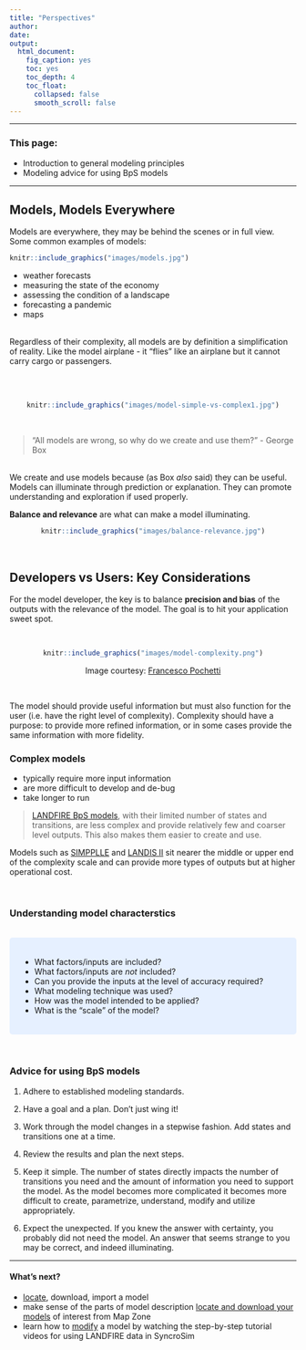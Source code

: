 ```yaml
---
title: "Perspectives"
author: 
date: 
output:
  html_document:
    fig_caption: yes
    toc: yes
    toc_depth: 4
    toc_float:
      collapsed: false
      smooth_scroll: false
---
```

***

### This page:
+ Introduction to general modeling principles
+ Modeling advice for using BpS models

***


## Models, Models Everywhere


Models are everywhere, they may be behind the scenes or in full view. Some common examples of models:

```{=html}
<style type="text/css">
  .figure {
    float: right;
    width: 65%;
    padding: 10px;
    text-align: center;
  }
</style>
```


```r
knitr::include_graphics("images/models.jpg")

```

+ weather forecasts
+ measuring the state of the economy
+ assessing the condition of a landscape 
+ forecasting a pandemic
+ maps

<br>
Regardless of their complexity, all models are by definition a simplification of reality. Like the model airplane - it “flies” like an airplane but it cannot carry cargo or passengers.

<br>
<br>

<center>
```r
knitr::include_graphics("images/model-simple-vs-complex1.jpg")

```
</center>
<br>

>"All models are wrong, so why do we create and use them?" - George Box

<br>
We create and use models because (as Box _also_ said) they can be useful. Models can illuminate through prediction or explanation. They can promote understanding and exploration if used properly. 

**Balance and relevance** are what can make a model illuminating.

<center>
```r
knitr::include_graphics("images/balance-relevance.jpg")

```
</center>
<br>

## Developers vs Users: Key Considerations

For the model developer, the key is to balance **precision and bias** of the outputs with the relevance of the model. The goal is to hit your application sweet spot.

<br>

<center>

```r
knitr::include_graphics("images/model-complexity.png")

```

</center>
<center>
Image courtesy: [Francesco Pochetti](francescopochetti.com){target='blank'}
</center>
<br>

The model should provide useful information but must also function for the user (i.e. have the right level of complexity). Complexity should have a purpose: to provide more refined information, or in some cases provide the same information with more fidelity. 

### Complex models

+ typically require more input information
+ are more difficult to develop and de-bug
+ take longer to run 

>[LANDFIRE BpS models](./BpSmodels.html){target='blank'}, with their limited number of states and transitions, are less complex and provide relatively few and coarser level outputs. This also makes them easier to create and use. 

Models such as [SIMPPLLE](https://www.fs.usda.gov/treesearch/pubs/40241){target='blank'} and [LANDIS II](http://www.landis-ii.org/){target='blank'} sit nearer the middle or upper end of the complexity scale and can provide more types of outputs but at higher operational cost.

<br>

### Understanding model characterstics
<br>
<style>
div.blue {background-color:#e6f0ff; border-radius: 5px; padding: 20px;}
</style>
<div class = "blue">
- What factors/inputs are included?
- What factors/inputs are _not_ included? 
- Can you provide the inputs at the level of accuracy required? 
- What modeling technique was used? 
- How was the model intended to be applied? 
- What is the “scale” of the model?
</div>
<br>

### Advice for using BpS models

1. Adhere to established modeling standards.

2. Have a goal and a plan. Don’t just wing it!

3. Work through the model changes in a stepwise fashion. Add states and transitions one at a time.

4. Review the results and plan the next steps.

5. Keep it simple. The number of states directly impacts the number of transitions you need and the amount of information you need to support the model. As the model becomes more complicated it becomes more difficult to create, parametrize, understand, modify and utilize appropriately.

6. Expect the unexpected. If you knew the answer with certainty, you probably did not need the model. An answer that seems strange to you may be correct, and indeed illuminating.

***

#### What's next?
+ [locate](./GetModels.html){target='blank'}, download, import a model
+ make sense of the parts of model description
[locate and download your models](./GetModels.html){target='blank'} of interest from Map Zone
+ learn how to [modify](./modifyModel.html){target='blank'} a model by watching the step-by-step tutorial videos for using LANDFIRE data in SyncroSim